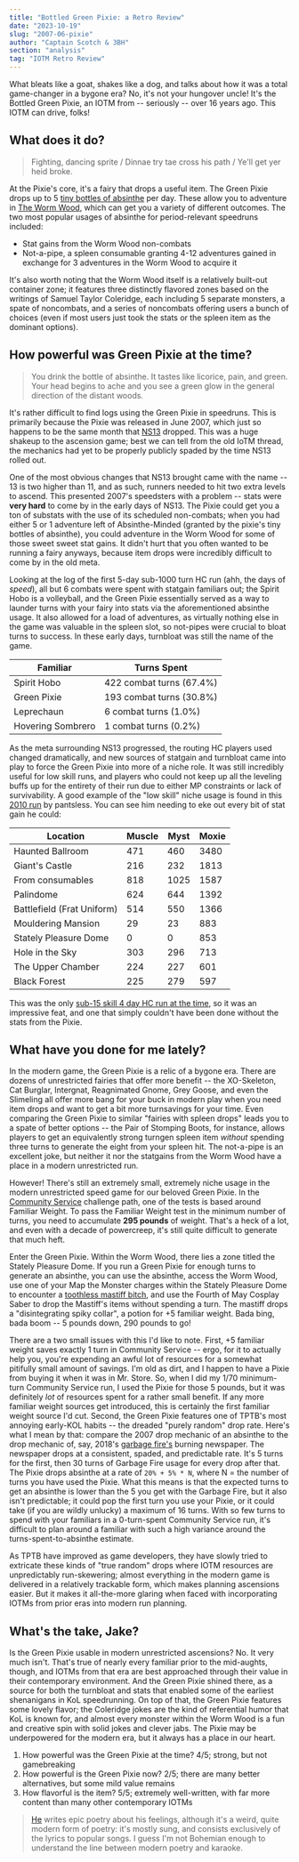 ```yaml
---
title: "Bottled Green Pixie: a Retro Review"
date: "2023-10-19"
slug: "2007-06-pixie"
author: "Captain Scotch & 3BH"
section: "analysis"
tag: "IOTM Retro Review"
---
```

What bleats like a goat, shakes like a dog, and talks about how it was a total game-changer in a bygone era? No, it's not your hungover uncle! It's the Bottled Green Pixie, an IOTM from -- seriously -- over 16 years ago. This IOTM can drive, folks!

## What does it do?

> Fighting, dancing sprite / Dinnae try tae cross his path / Ye'll get yer heid broke.

At the Pixie's core, it's a fairy that drops a useful item. The Green Pixie drops up to 5 [tiny bottles of absinthe](https://kol.coldfront.net/thekolwiki/index.php/Tiny_bottle_of_absinthe) per day. These allow you to adventure in [The Worm Wood](https://kol.coldfront.net/thekolwiki/index.php/The_Worm_Wood), which can get you a variety of different outcomes. The two most popular usages of absinthe for period-relevant speedruns included:

  - Stat gains from the Worm Wood non-combats
  - Not-a-pipe, a spleen consumable granting 4-12 adventures gained in exchange for 3 adventures in the Worm Wood to acquire it 

It's also worth noting that the Worm Wood itself is a relatively built-out container zone; it features three distinctly flavored zones based on the writings of Samuel Taylor Coleridge, each including 5 separate monsters, a spate of noncombats, and a series of noncombats offering users a bunch of choices (even if most users just took the stats or the spleen item as the dominant options).

## How powerful was Green Pixie at the time?

> You drink the bottle of absinthe. It tastes like licorice, pain, and green. Your head begins to ache and you see a green glow in the general direction of the distant woods.

It's rather difficult to find logs using the Green Pixie in speedruns. This is primarily because the Pixie was released in June 2007, which just so happens to be the same month that  [NS13](https://kol.coldfront.net/thekolwiki/index.php/NS13) dropped. This was a huge shakeup to the ascension game; best we can tell from the old IoTM thread, the mechanics had yet to be properly publicly spaded by the time NS13 rolled out. 

One of the most obvious changes that NS13 brought came with the name -- 13 is two higher than 11, and as such, runners needed to hit two extra levels to ascend. This presented 2007's speedsters with a problem -- stats were **very hard** to come by in the early days of NS13. The Pixie could get you a ton of substats with the use of its scheduled non-combats; when you had either 5 or 1 adventure left of Absinthe-Minded (granted by the pixie's tiny bottles of absinthe), you could adventure in the Worm Wood for some of those sweet sweet stat gains. It didn't hurt that you often wanted to be running a fairy anyways, because item drops were incredibly difficult to come by in the old meta.

Looking at the log of the first 5-day sub-1000 turn HC run (ahh, the days of _speed_), all but 6 combats were spent with statgain familiars out; the Spirit Hobo is a volleyball, and the Green Pixie essentially served as a way to launder turns with your fairy into stats via the aforementioned absinthe usage. It also allowed for a load of adventures, as virtually nothing else in the game was valuable in the spleen slot, so not-pipes were crucial to bloat turns to success. In these early days, turnbloat was still the name of the game. 

| Familiar               | Turns Spent              |
|------------------------|------------------------- |
| Spirit Hobo            | 422 combat turns (67.4%) |
| Green Pixie            | 193 combat turns (30.8%) |
| Leprechaun             | 6 combat turns (1.0%)    |
| Hovering Sombrero      | 1 combat turns (0.2%)    |

As the meta surrounding NS13 progressed, the routing HC players used changed dramatically, and new sources of statgain and turnbloat came into play to force the Green Pixie into more of a niche role. It was still incredibly useful for low skill runs, and players who could not keep up all the leveling buffs up for the entirety of their run due to either MP constraints or lack of survivability. A good example of the "low skill" niche usage is found in this [2010 run](https://alliancefromhell.com/viewtopic.php?f=39&t=3486) by pantsless. You can see him needing to eke out every bit of stat gain he could:

| Location                   | Muscle | Myst | Moxie |
|----------------------------|--------|------|-------|
| Haunted Ballroom           |    471 |  460 |  3480 |
| Giant's Castle             |    216 |  232 |  1813 |
| From consumables           |    818 | 1025 |  1587 |
| Palindome                  |    624 |  644 |  1392 |
| Battlefield (Frat Uniform) |    514 |  550 |  1366 |
| Mouldering Mansion         |     29 |   23 |   883 |
| Stately Pleasure Dome      |      0 |    0 |   853 |
| Hole in the Sky            |    303 |  296 |   713 |
| The Upper Chamber          |    224 |  227 |   601 |
| Black Forest               |    225 |  279 |   597 |

This was the only [sub-15 skill 4 day HC run at the time](http://www.koldb.com/searchresults.php?type=hardcore&minskills=0&maxskills=15&xgoo=on&xcs=on&sortby=dt&timetype=ralph&evdir=during&event=custom&s1month=6&s1day=26&s1year=2007&fmonth=7&fday=1&fyear=2010), so it was an impressive feat, and one that simply couldn't have been done without the stats from the Pixie. 

## What have you done for me lately?

In the modern game, the Green Pixie is a relic of a bygone era. There are dozens of unrestricted fairies that offer more benefit -- the XO-Skeleton, Cat Burglar, Intergnat, Reagnimated Gnome, Grey Goose, and even the Slimeling all offer more bang for your buck in modern play when you need item drops and want to get a bit more turnsavings for your time. Even comparing the Green Pixie to similar "fairies with spleen drops" leads you to a spate of better options -- the Pair of Stomping Boots, for instance, allows players to get an equivalently strong turngen spleen item *without* spending three turns to generate the eight from your spleen hit. The not-a-pipe is an excellent joke, but neither it nor the statgains from the Worm Wood have a place in a modern unrestricted run.

However! There's still an extremely small, extremely niche usage in the modern unrestricted speed game for our beloved Green Pixie. In the [Community Service](https://kol.coldfront.net/thekolwiki/index.php/Community_Service) challenge path, one of the tests is based around Familiar Weight. To pass the Familiar Weight test in the minimum number of turns, you need to accumulate **295 pounds** of weight. That's a heck of a lot, and even with a decade of powercreep, it's still quite difficult to generate that much heft. 

Enter the Green Pixie. Within the Worm Wood, there lies a zone titled the Stately Pleasure Dome. If you run a Green Pixie for enough turns to generate an absinthe, you can use the absinthe, access the Worm Wood, use one of your Map the Monster charges within the Stately Pleasure Dome to encounter a [toothless mastiff bitch](https://kol.coldfront.net/thekolwiki/index.php/Toothless_mastiff_bitch), and use the Fourth of May Cosplay Saber to drop the Mastiff's items without spending a turn. The mastiff drops a "disintegrating spiky collar", a potion for +5 familiar weight. Bada bing, bada boom -- 5 pounds down, 290 pounds to go!

There are a two small issues with this I'd like to note. First, +5 familiar weight saves exactly 1 turn in Community Service -- ergo, for it to actually help you, you're expending an awful lot of resources for a somewhat pitifully small amount of savings. I'm old as dirt, and I happen to have a Pixie from buying it when it was in Mr. Store. So, when I did my 1/70 minimum-turn Community Service run, I used the Pixie for those 5 pounds, but it was definitely *lot* of resources spent for a rather small benefit. If any more familiar weight sources get introduced, this is certainly the first familiar weight source I'd cut. Second, the Green Pixie features one of TPTB's most annoying early-KOL habits -- the dreaded "purely random" drop rate. Here's what I mean by that: compare the 2007 drop mechanic of an absinthe to the drop mechanic of, say, 2018's [garbage fire's](https://kol.coldfront.net/thekolwiki/index.php/Garbage_Fire) burning newspaper. The newspaper drops at a consistent, spaded, and predictable rate. It's 5 turns for the first, then 30 turns of Garbage Fire usage for every drop after that. The Pixie drops absinthe at a rate of `20% + 5% * N`, where N = the number of turns you have used the Pixie. What this means is that the expected turns to get an absinthe is lower than the 5 you get with the Garbage Fire, but it also isn't predictable; it could pop the first turn you use your Pixie, or it could take (if you are wildly unlucky) a maximum of 16 turns. With so few turns to spend with your familiars in a 0-turn-spent Community Service run, it's difficult to plan around a familiar with such a high variance around the turns-spent-to-absinthe estimate. 

As TPTB have improved as game developers, they have slowly tried to extricate these kinds of "true random" drops where IOTM resources are unpredictably run-skewering; almost everything in the modern game is delivered in a relatively trackable form, which makes planning ascensions easier. But it makes it all-the-more glaring when faced with incorporating IOTMs from prior eras into modern run planning.

## What's the take, Jake?

Is the Green Pixie usable in modern unrestricted ascensions? No. It very much isn't. That's true of nearly every familiar prior to the mid-aughts, though, and IOTMs from that era are best approached through their value in their contemporary environment. And the Green Pixie shined there, as a source for both the turnbloat and stats that enabled some of the earliest shenanigans in KoL speedrunning. On top of that, the Green Pixie features some lovely flavor; the Coleridge jokes are the kind of referential humor that KoL is known for, and almost every monster within the Worm Wood is a fun and creative spin with solid jokes and clever jabs. The Pixie may be underpowered for the modern era, but it always has a place in our heart. 

1. How powerful was the Green Pixie at the time? 4/5; strong, but not gamebreaking
2. How powerful is the Green Pixie now? 2/5; there are many better alternatives, but some mild value remains
3. How flavorful is the item? 5/5; extremely well-written, with far more content than many other contemporary IOTMs

> [He](https://kol.coldfront.net/thekolwiki/index.php/Sensitive_poet-type) writes epic poetry about his feelings, although it's a weird, quite modern form of poetry: it's mostly sung, and consists exclusively of the lyrics to popular songs. I guess I'm not Bohemian enough to understand the line between modern poetry and karaoke.